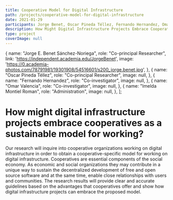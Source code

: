 ```yaml
---
title: Cooperative Model for Digital Infrastructure
path: /projects/cooperative-model-for-digital-infrastructure
date: 2021-01-29
participants: Jorge Benet, Oscar Pineda Téllez, Fernando Hernandez, Omar Valencia, and Imelda Montiel Roman
description: How Might Digital Infrastructure Projects Embrace Cooperatives As A Sustainable Model For Working?
type: project
coverImage: null
---
```


  {
    name: "Jorge E. Benet Sánchez-Noriega",
    role: "Co-principal Researcher",
    link: 'https://independent.academia.edu/JorgeBenet',
    image: 'https://0.academia-photos.com/78791981/19301908/54516601/s200_jorge.benet.jpg',
  },
  {
    name: "Oscar Pineda Téllez",
    role: "Co-principal Researcher",
    image: null,
  },
  {
    name: "Fernando Hernandez",
    role: "Co-investigator",
    image: null,
  },
  {
    name: "Omar Valencia",
    role: "Co-investigator",
    image: null,
  },
  {
    name: "Imelda Montiel Roman",
    role: "Administration",
    image: null,
  },
];

<!-- export const resources = [
  {
    title: "Addiction When Gambling Becomes A Problem.",
    link: "https://example.com",
    linkText: "Read More",
    author: "Jorge Benet & Oscar Pineda Téllez",
  },
]; -->

# How might digital infrastructure projects embrace cooperatives as a sustainable model for working?

Our research will inquire into cooperative organizations working on digital infrastructure in order to obtain a cooperative-specific model for working on digital infrastructure. Cooperatives are essential components of the social economy. As economic and social organizations they may contribute in a unique way to sustain the decentralized development of free and open source software and at the same time, enable close relationships with users and communities. The research results will provide clear and accurate guidelines based on the advantages that cooperatives offer and show how digital infrastructure projects can embrace the proposed model.
